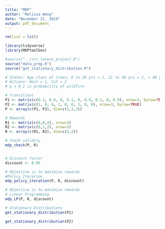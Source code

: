 ```yaml
---
title: "MDP"
author: "Melissa Wong"
date: "November 21, 2019"
output: pdf_document
---
```



```r
rm(list = ls())

library(tidyverse)
library(MDPtoolbox)

#source("../src_lenovo_project.R")
source("data_prep.R")
source("get_stationary_distribution.R")
```

```r
# States: Age class of trees; 0 to 20 yrs = 1, 21 to 40 yrs = 2, > 40 years = 3
# Actions: Wait = 1, Cut = 2
# p = 0.1 is probability of wildfire

# Transitions
P1 <- matrix(c(0.1, 0.9, 0, 0.1, 0, 0.9, 0.1, 0, 0.9), nrow=3, byrow=TRUE)
P2 <- matrix(c(1, 0, 0, 1, 0, 0, 1, 0, 0), nrow=3, byrow=TRUE)
P <- array(c(P1, P2), dim=c(3,3,2))

# Rewards
R1 <- matrix(c(0,0,4), nrow=3)
R2 <- matrix(c(0,1,2), nrow=3)
R <- array(c(R1, R2), dim=c(3,2))

# Check validity
mdp_check(P, R)


# Discount factor
discount <- 0.95 
```

```r
# Objective is to maximize rewards
#Policy Iteration
mdp_policy_iteration(P, R, discount)
```

```r
# Objective is to maximize rewards
# Linear Programming
mdp_LP(P, R, discount)
```

```r
# Stationary Distributions
get_stationary_distribution(P1)

get_stationary_distribution(P2)
```

